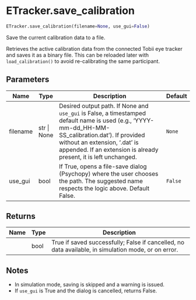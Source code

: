 # ETracker.save_calibration { #DeToX.ETracker.save_calibration }

```python
ETracker.save_calibration(filename=None, use_gui=False)
```

Save the current calibration data to a file.

Retrieves the active calibration data from the connected Tobii eye tracker
and saves it as a binary file. This can be reloaded later with
`load_calibration()` to avoid re-calibrating the same participant.

## Parameters {.doc-section .doc-section-parameters}

| Name     | Type        | Description                                                                                                                                                                                                                                            | Default   |
|----------|-------------|--------------------------------------------------------------------------------------------------------------------------------------------------------------------------------------------------------------------------------------------------------|-----------|
| filename | str \| None | Desired output path. If None and `use_gui` is False, a timestamped default name is used (e.g., 'YYYY-mm-dd_HH-MM-SS_calibration.dat'). If provided without an extension, '.dat' is appended. If an extension is already present, it is left unchanged. | `None`    |
| use_gui  | bool        | If True, opens a file-save dialog (Psychopy) where the user chooses the path. The suggested name respects the logic above. Default False.                                                                                                              | `False`   |

## Returns {.doc-section .doc-section-returns}

| Name   | Type   | Description                                                                                         |
|--------|--------|-----------------------------------------------------------------------------------------------------|
|        | bool   | True if saved successfully; False if cancelled, no data available, in simulation mode, or on error. |

## Notes {.doc-section .doc-section-notes}

- In simulation mode, saving is skipped and a warning is issued.
- If `use_gui` is True and the dialog is cancelled, returns False.